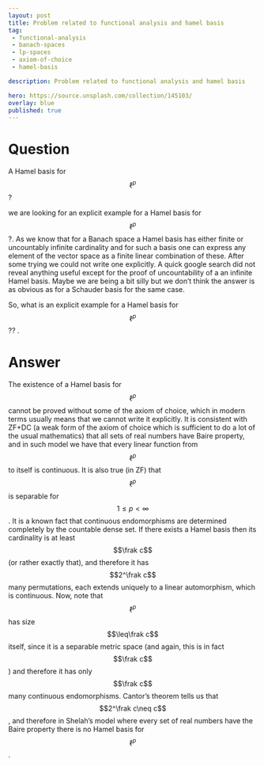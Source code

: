 ---
layout: post
title: Problem related to functional analysis and hamel basis
tag:
 - functional-analysis
 - banach-spaces
 - lp-spaces
 - axiom-of-choice
 - hamel-basis

description: Problem related to functional analysis and hamel basis

hero: https://source.unsplash.com/collection/145103/
overlay: blue 
published: true
---

# Question 

A Hamel basis for $$\ell^p$$?

<!--break-->


we are  looking for an explicit example for a Hamel basis for  $$\ell^{p}$$?.
 As we know that for a Banach space a Hamel basis has either finite or uncountably infinite cardinality and for such a basis one can express any element of the vector space as a finite linear combination of these.
 After some trying we could not write one explicitly.
 A quick google search did not reveal anything useful except for the proof of uncountability of a an infinite Hamel basis.
 Maybe we are  being a bit silly but we don't think the answer is as obvious as for a Schauder basis for the same case.

So, what is an explicit example for a Hamel basis for $$\ell^{p}$$??
.


# Answer 


The existence of a Hamel basis for $$\ell^p$$ cannot be proved without some of the axiom of choice, which in modern terms usually means that we cannot write it explicitly.
It is consistent with ZF+DC (a weak form of the axiom of choice which is sufficient to do a lot of the usual mathematics) that all sets of real numbers have Baire property, and in such model we have that every linear function from $$\ell^p$$ to itself is continuous.
It is also true (in ZF) that $$\ell^p$$ is separable for $$1\leq p<\infty$$. It is a known fact that continuous endomorphisms are determined completely by the countable dense set.
If there exists a Hamel basis then its cardinality is at least $$\frak c$$ (or rather exactly that), and therefore it has $$2^\frak c$$ many permutations, each extends uniquely to a linear automorphism, which is continuous.
Now, note that $$\ell^p$$ has size $$\leq\frak c$$ itself, since it is a separable metric space (and again, this is in fact $$\frak c$$) and therefore it has only $$\frak c$$ many continuous endomorphisms.
Cantor's theorem tells us that $$2^\frak c\neq c$$, and therefore in Shelah's model where every set of real numbers have the Baire property there is no Hamel basis for $$\ell^p$$.

